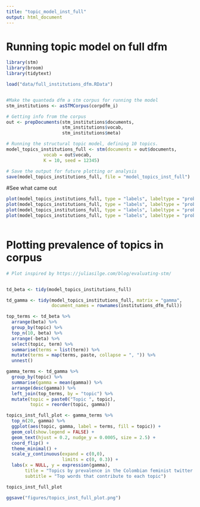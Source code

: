 ```yaml
---
title: "topic_model_inst_full"
output: html_document
---
```

# Running topic model on full dfm 

```r
library(stm)
library(broom)
library(tidytext)

load("data/full_institutions_dfm.RData")


#Make the quanteda dfm a stm corpus for running the model
stm_institutions <- asSTMCorpus(corpdfm_i)

# Getting info from the corpus
out <- prepDocuments(stm_institutions$documents, 
                     stm_institutions$vocab, 
                     stm_institutions$meta)

# Running the structural topic model, defining 10 topics. 
model_topics_institutions_full <- stm(documents = out$documents, 
              vocab = out$vocab, 
              K = 10, seed = 12345)

# Save the output for future plotting or analysis 
save(model_topics_institutions_full, file = "model_topics_inst_full")
```

#See what came out 

```r

plot(model_topics_institutions_full, type = "labels", labeltype = "prob", topics = (1:3)) # or frex, lift, score
plot(model_topics_institutions_full, type = "labels", labeltype = "prob", topics = (4:6)) 
plot(model_topics_institutions_full, type = "labels", labeltype = "prob", topics = (7:9)) 
plot(model_topics_institutions_full, type = "labels", labeltype = "prob", topics = 10)
 
```

# Plotting prevalence of topics in corpus 

```r

# Plot inspired by https://juliasilge.com/blog/evaluating-stm/


td_beta <- tidy(model_topics_institutions_full)

td_gamma <- tidy(model_topics_institutions_full, matrix = "gamma",
                 document_names = rownames(institutions_dfm_full))

top_terms <- td_beta %>%
  arrange(beta) %>%
  group_by(topic) %>%
  top_n(10, beta) %>%
  arrange(-beta) %>%
  select(topic, term) %>%
  summarise(terms = list(term)) %>%
  mutate(terms = map(terms, paste, collapse = ", ")) %>% 
  unnest()

gamma_terms <- td_gamma %>%
  group_by(topic) %>%
  summarise(gamma = mean(gamma)) %>%
  arrange(desc(gamma)) %>%
  left_join(top_terms, by = "topic") %>%
  mutate(topic = paste0("Topic ", topic),
         topic = reorder(topic, gamma))

topics_inst_full_plot <- gamma_terms %>%
  top_n(20, gamma) %>%
  ggplot(aes(topic, gamma, label = terms, fill = topic)) +
  geom_col(show.legend = FALSE) +
  geom_text(hjust = 0.2, nudge_y = 0.0005, size = 2.5) +
  coord_flip() +
  theme_minimal() +
  scale_y_continuous(expand = c(0,0),
                     limits = c(0, 0.3)) +
  labs(x = NULL, y = expression(gamma),
       title = "Topics by prevalence in the Colombian feminist twitter discourse - Institutional accounts (full dfm)",
       subtitle = "Top words that contribute to each topic")

topics_inst_full_plot

ggsave("figures/topics_inst_full_plot.png")
```